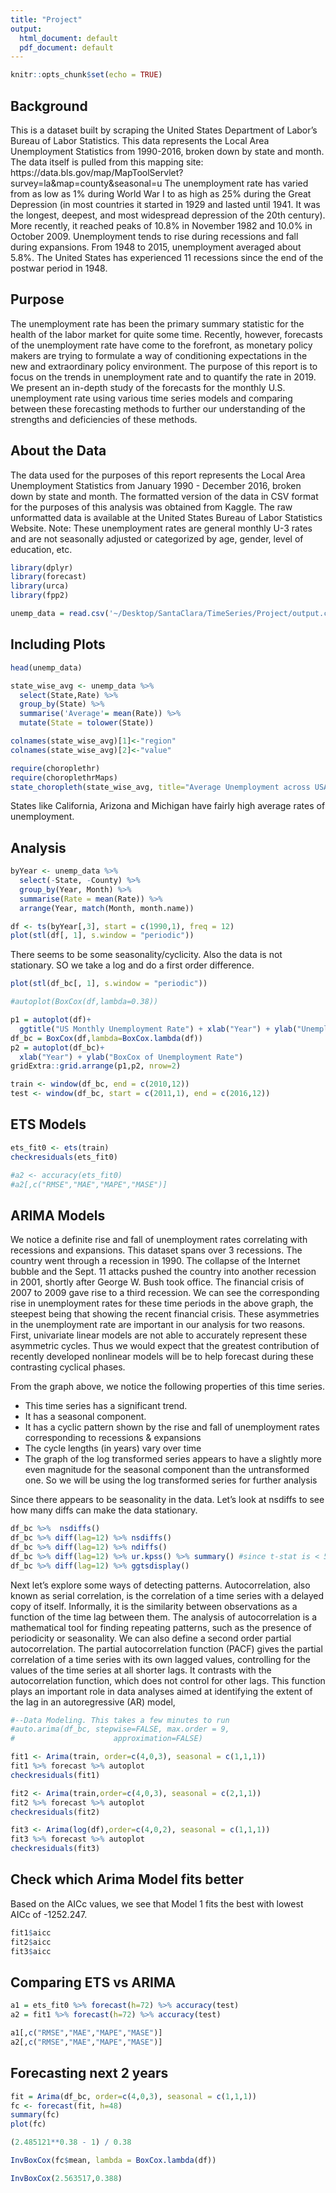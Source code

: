 ```yaml
---
title: "Project"
output:
  html_document: default
  pdf_document: default
---
```


```r
knitr::opts_chunk$set(echo = TRUE)
```

## Background

This is a dataset built by scraping the United States Department of Labor's Bureau of Labor Statistics. This data represents the Local Area Unemployment Statistics from 1990-2016, broken down by state and month. The data itself is pulled from this mapping site: https://data.bls.gov/map/MapToolServlet?survey=la&map=county&seasonal=u
The unemployment rate has varied from as low as 1% during World War I to as high as 25% during the Great Depression (in most countries it started in 1929 and lasted until 1941. It was the longest, deepest, and most widespread depression of the 20th century). More recently, it reached peaks of 10.8% in November 1982 and 10.0% in October 2009. Unemployment tends to rise during recessions and fall during expansions. From 1948 to 2015, unemployment averaged about 5.8%. The United States has experienced 11 recessions since the end of the postwar period in 1948.


## Purpose

The unemployment rate has been the primary summary statistic for the health of the labor market for quite some time. Recently, however, forecasts of the unemployment rate have come to the forefront, as monetary policy makers are trying to formulate a way of conditioning expectations in the new and extraordinary policy environment.
The purpose of this report is to focus on the trends in unemployment rate and to quantify the rate in 2019. We present an in-depth study of the forecasts for the monthly U.S. unemployment rate using various time series models and comparing between these forecasting methods to further our understanding of the strengths and deficiencies of these methods. 

## About the Data

The data used for the purposes of this report represents the Local Area Unemployment Statistics from January 1990 - December 2016, broken down by state and month. The formatted version of the data in CSV format for the purposes of this analysis was obtained from Kaggle. The raw unformatted data is available at the United States Bureau of Labor Statistics Website.
Note: These unemployment rates are general monthly U-3 rates and are not seasonally adjusted or categorized by age, gender, level of education, etc.

```r
library(dplyr)
library(forecast)
library(urca)
library(fpp2)

unemp_data = read.csv('~/Desktop/SantaClara/TimeSeries/Project/output.csv', header = TRUE, stringsAsFactors = FALSE)
```

## Including Plots
```r
head(unemp_data)
```

```r
state_wise_avg <- unemp_data %>%
  select(State,Rate) %>%
  group_by(State) %>%
  summarise('Average'= mean(Rate)) %>%
  mutate(State = tolower(State))

colnames(state_wise_avg)[1]<-"region"
colnames(state_wise_avg)[2]<-"value"

require(choroplethr)
require(choroplethrMaps)
state_choropleth(state_wise_avg, title="Average Unemployment across USA", num_colors=8, legend="Avg unemp rate")

```

States like California, Arizona and Michigan have fairly high average rates of unemployment.

## Analysis 

```r
byYear <- unemp_data %>%
  select(-State, -County) %>% 
  group_by(Year, Month) %>% 
  summarise(Rate = mean(Rate)) %>%
  arrange(Year, match(Month, month.name))

df <- ts(byYear[,3], start = c(1990,1), freq = 12)
plot(stl(df[, 1], s.window = "periodic"))
```


There seems to be some seasonality/cyclicity. Also the data is not stationary. SO we take a log and do a first order difference. 
```r
plot(stl(df_bc[, 1], s.window = "periodic"))
```

```r
#autoplot(BoxCox(df,lambda=0.38))
```


```r
p1 = autoplot(df)+
  ggtitle("US Monthly Unemployment Rate") + xlab("Year") + ylab("Unemployment Rate")
df_bc = BoxCox(df,lambda=BoxCox.lambda(df))
p2 = autoplot(df_bc)+
  xlab("Year") + ylab("BoxCox of Unemployment Rate")
gridExtra::grid.arrange(p1,p2, nrow=2)

train <- window(df_bc, end = c(2010,12))
test <- window(df_bc, start = c(2011,1), end = c(2016,12))

```

## ETS Models

```r
ets_fit0 <- ets(train)
checkresiduals(ets_fit0)

#a2 <- accuracy(ets_fit0)
#a2[,c("RMSE","MAE","MAPE","MASE")]

```

## ARIMA Models

We notice a definite rise and fall of unemployment rates correlating with recessions and expansions.
This dataset spans over 3 recessions. The country went through a recession in 1990. The collapse of the Internet bubble and the Sept. 11 attacks pushed the country into another recession in 2001, shortly after George W. Bush took office. The financial crisis of 2007 to 2009 gave rise to a third recession. We can see the corresponding rise in unemployment rates for these time periods in the above graph, the steepest being that showing the recent financial crisis.
These asymmetries in the unemployment rate are important in our analysis for two reasons. First, univariate linear models are not able to accurately represent these asymmetric cycles. Thus we would expect that the greatest contribution of recently developed nonlinear models will be to help forecast during these contrasting cyclical phases.

From the graph above, we notice the following properties of this time series.

* This time series has a significant trend.
* It has a seasonal component.
* It has a cyclic pattern shown by the rise and fall of unemployment rates corresponding to recessions & expansions
* The cycle lengths (in years) vary over time
* The graph of the log transformed series appears to have a slightly more even magnitude for the seasonal component than the untransformed one. So we will be using the log transformed series for further analysis


Since there appears to be seasonality in the data. Let's look at nsdiffs to see how many diffs can make the data stationary.
```r
df_bc %>%  nsdiffs()
df_bc %>% diff(lag=12) %>% nsdiffs()
df_bc %>% diff(lag=12) %>% ndiffs()
df_bc %>% diff(lag=12) %>% ur.kpss() %>% summary() #since t-stat is < 5pct, we'll call this series stationary
df_bc %>% diff(lag=12) %>% ggtsdisplay() 
```

Next let's explore some ways of detecting patterns.
Autocorrelation, also known as serial correlation, is the correlation of a time series with a delayed copy of itself. Informally, it is the similarity between observations as a function of the time lag between them. The analysis of autocorrelation is a mathematical tool for finding repeating patterns, such as the presence of periodicity or seasonality.
We can also define a second order partial autocorrelation. The partial autocorrelation function (PACF) gives the partial correlation of a time series with its own lagged values, controlling for the values of the time series at all shorter lags. It contrasts with the autocorrelation function, which does not control for other lags. This function plays an important role in data analyses aimed at identifying the extent of the lag in an autoregressive (AR) model,






```r
#--Data Modeling. This takes a few minutes to run
#auto.arima(df_bc, stepwise=FALSE, max.order = 9,
#                      approximation=FALSE)
```

```r
fit1 <- Arima(train, order=c(4,0,3), seasonal = c(1,1,1))
fit1 %>% forecast %>% autoplot
checkresiduals(fit1)
```

```r
fit2 <- Arima(train,order=c(4,0,3), seasonal = c(2,1,1))
fit2 %>% forecast %>% autoplot
checkresiduals(fit2)
```

```r
fit3 <- Arima(log(df),order=c(4,0,2), seasonal = c(1,1,1))
fit3 %>% forecast %>% autoplot
checkresiduals(fit3)

```

## Check which Arima Model fits better

Based on the AICc values, we see that Model 1 fits the best with lowest AICc of -1252.247.
```r

fit1$aicc
fit2$aicc
fit3$aicc

```

## Comparing ETS vs ARIMA
```r

a1 = ets_fit0 %>% forecast(h=72) %>% accuracy(test)
a2 = fit1 %>% forecast(h=72) %>% accuracy(test)

a1[,c("RMSE","MAE","MAPE","MASE")]
a2[,c("RMSE","MAE","MAPE","MASE")]
```



## Forecasting next 2 years

```r
fit = Arima(df_bc, order=c(4,0,3), seasonal = c(1,1,1))
fc <- forecast(fit, h=48)
summary(fc)
plot(fc)
```
```r
(2.485121**0.38 - 1) / 0.38
```
```r
InvBoxCox(fc$mean, lambda = BoxCox.lambda(df))
```
```r
InvBoxCox(2.563517,0.388)
```

